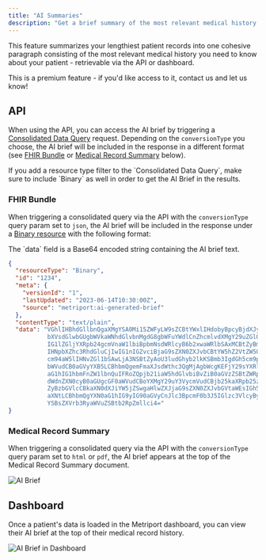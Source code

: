 ```yaml
---
title: "AI Summaries"
description: "Get a brief summary of the most relevant medical history you need to know about your patient"
---
```


This feature summarizes your lengthiest patient records into one cohesive paragraph consisting of the most relevant medical history you need to know about your patient - retrievable via the API or dashboard.

<Info>
  This is a premium feature - if you'd like access to it, contact us and let us know!
</Info>

## API

When using the API, you can access the AI brief by triggering a
[Consolidated Data Query](/medical-api/api-reference/fhir/consolidated-data-query-post) request.
Depending on the `conversionType` you choose, the AI brief will be included in the response in a
different format (see [FHIR Bundle](/medical-api/more-info/ai-brief#fhir-bundle) or
[Medical Record Summary](/medical-api/more-info/ai-brief#medical-record-summary) below).

<Tip>
  If you add a resource type filter to the `Consolidated
  Data Query`, make sure to include `Binary` as well in
  order to get the AI Brief in the results.
</Tip>

### FHIR Bundle

When triggering a consolidated query via the API with the `conversionType` query param set to `json`,
the AI brief will be included in the response under a
[Binary resource](/medical-api/fhir/resources/binary) with the following format:

<Info>
  The `data` field is a Base64 encoded string containing the
  AI brief text.
</Info>

```json
{
  "resourceType": "Binary",
  "id": "1234",
  "meta": {
    "versionId": "1",
    "lastUpdated": "2023-06-14T10:30:00Z",
    "source": "metriport:ai-generated-brief"
  },
  "contentType": "text/plain",
  "data": "VGhlIHBhdGllbnQgaXMgYSA0Mi15ZWFyLW9sZCBtYWxlIHdobyBpcyBjdXJyZW50bHkgb24g
           bXVsdGlwbGUgbWVkaWNhdGlvbnMgdG8gbWFuYWdlCnZhcmlvdXMgY29uZGl0aW9ucy4gSGlz
           IG1lZGljYXRpb24gcmVnaW1lbiBpbmNsdWRlcyB6b2xwaWRlbSAxMCBtZyBmb3Igc2xlZXAs
           IHNpbXZhc3RhdGluCjIwIG1nIGZvciBjaG9sZXN0ZXJvbCBtYW5hZ2VtZW50LCBsZXZvdGh5
           cm94aW5lIHNvZGl1bSAwLjA3NSBtZyAoU3ludGhyb2lkKSBmb3IgdGh5cm9pZApyZXBsYWNl
           bWVudCB0aGVyYXB5LCBhbmQgemFmaXJsdWthc3QgMjAgbWcgKEFjY29sYXRlKSBmb3IgYXN0
           aG1hIG1hbmFnZW1lbnQuIFRoZQpjb21iaW5hdGlvbiBvZiB0aGVzZSBtZWRpY2F0aW9ucyBz
           dWdnZXN0cyB0aGUgcGF0aWVudCBoYXMgY29uY3VycmVudCBjb25kaXRpb25zCmluY2x1ZGlu
           ZyBzbGVlcCBkaXN0dXJiYW5jZSwgaHlwZXJjaG9sZXN0ZXJvbGVtaWEsIGh5cG90aHlyb2lk
           aXNtLCBhbmQgYXN0aG1hIG9yIG90aGVyCnJlc3BpcmF0b3J5IGlzc3VlcyByZXF1aXJpbmcg
           YSBsZXVrb3RyaWVuZSBtb2RpZmllci4="
}
```

### Medical Record Summary

When triggering a consolidated query via the API with the `conversionType` query param set to
`html` or `pdf`, the AI brief appears
at the top of the Medical Record Summary document.

<Frame>
  <img src="/images/ai-brief-pdf.png" alt="AI Brief" />
</Frame>

## Dashboard

Once a patient's data is loaded in the Metriport dashboard, you can view their AI brief at the
top of their medical record history.

<Frame>
  <img
    src="/images/ai-brief-dash.png"
    alt="AI Brief in Dashboard"
  />
</Frame>
